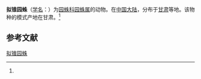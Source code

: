{{Speciesbox
| name = 拟锥园蛛
| status = 
| status_system = 
| image = 
| genus = Araneus
| species = pseudoconicus
| authority = (Schenkel, 1937)<ref name='id13535'>{{cite web| url =http://www.bioinfo.cn/db05/BjdwSpecies.php?action=view&id=13535| title =拟锥园蛛| work =《中国动物物种编目数据库》| publisher =中国科学院微生物研究所| author =中国科学院动物研究所| accessdate =2009-04-28| deadurl =yes| archiveurl =https://web.archive.org/web/20160305073956/http://www.bioinfo.cn/db05/BjdwSpecies.php?action=view&id=13535| archivedate =2016-03-05}}</ref>
}}

'''拟锥园蛛'''（[[学名|学名]]：{{lang|la|''Araneus pseudoconicus''}}）为[[园蛛科|园蛛科]][[园蛛属|园蛛属]]的动物。在[[中国大陆|中国大陆]]，分布于[[甘肃|甘肃]]等地。该物种的模式产地在甘肃。<ref name='id13535'/>

== 参考文献 ==
{{reflist}}

{{Wikispecies|Araneus pseudoconicus}}
{{Taxonbar|from=Q1869879}}

[[Category:园蛛属|拟锥园蛛]]


{{蜘蛛小作品}}